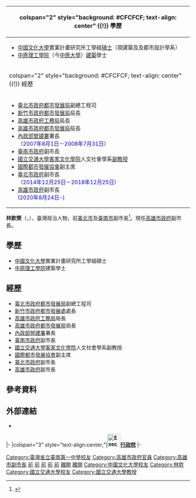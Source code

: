 {{Infobox_Prime_Minister
| name= 林欽榮
| image = 20141229 Charles CJ Lin.jpg
| image_size = 200px
| caption = 攝於2014年
| order1         = {{KAO}}第3任[[陳其邁市府|副市長]]<br>
| term_start1     = 2020年8月24日
| term_end1      = 
| 1blankname1 = 市長
| 1namedata1 = [[陳其邁|陳其邁]]
| predecessor1 = [[葉匡時|葉匡時]]（正任）<br>
[[李四川|李四川]]（正任） <br> [[洪東煒|洪東煒]]（正任） → [[陳雄文|陳雄文]]（正任）<br>王世芳（代理）
| successor1  = 
| order2 = {{TPI}}第4任[[柯文哲市府|副市長]]
| term_start2 = 2014年12月25日
| term_end2 = 2018年12月24日
| 2blankname2 = 市長
| 2namedata2 = [[柯文哲|柯文哲]]
| order3 ={{TAI}}第1任[[臺南市政府|副市長]]
| term_start3 = 2011年3月1日
| term_end3 = 2013年1月31日
| 3blankname3 = 市長
| 3namedata3 = [[賴清德|賴清德]]
| successor3   = [[許和鈞|許和鈞]]
| sex= 男
| Native place=
| nationality= {{ROC}}
| date of birth= {{birth_date_and_age|1957|3|1}}<ref>{{cite web|url=http://news.ltn.com.tw/photo/focus/paper/516778|title=林欽榮小檔案|publisher=[[自由時報|自由時報]]|date=2014-12-01|accessdate=2014-12-01|deadurl=yes|archiveurl=https://web.archive.org/web/20141204125824/http://news.ltn.com.tw/photo/focus/paper/516778|archivedate=2014-12-04}}</ref>
| party= 
| place of birth= {{ROC|臺灣省}}[[臺北市_(省轄市)|臺北市]]<ref>{{cite web|url=https://www.chinatimes.com/newspapers/20111114000088-260202|author=陳惠珍|title=林欽榮 打造幸福的大台南|publisher=[[工商時報|工商時報]]|date=2011-11-14|accessdate=2022-02-05|archive-date=2022-02-05|archive-url=https://web.archive.org/web/20220205201306/https://www.chinatimes.com/newspapers/20111114000088-260202|dead-url=no}}</ref>
}}
{| class="infobox bordered" style="width: 21em; font-size: 90%; text-align: left; float:right;" cellpadding="3"
|-
! colspan="2" style="background: #CFCFCF; text-align: center" {{!}} 學歷
|- 
| colspan="2" style="font-size: 90%" |<div style="text-align: left">
* [[中國文化大學|中國文化大學]]實業計畫研究所工學組[[碩士|碩士]]（現建築及及都市設計學系）
* [[中原理工學院|中原理工學院]]（今[[中原大學|中原大學]]）[[建築|建築]]學士 

</div>
|-
! colspan="2" style="background: #CFCFCF; text-align: center" {{!}} 經歷
|- 
| colspan="2" style="font-size: 90%" |<div style="text-align: left">
* [[臺北市政府都市發展局|臺北市政府都市發展局]]副總工程司
* [[新竹市政府都市發展局|新竹市政府都市發展局]]局長
* [[高雄市政府工務局|高雄市政府工務局]]局長
* [[高雄市政府都市發展局|高雄市政府都市發展局]]局長
* [[內政部營建署|內政部營建署]]署長<br><span style="color: blue;">（2007年8月1日－2008年7月31日）</span>
* [[臺南市政府|臺南市政府]]副市長
* [[國立交通大學客家文化學院|國立交通大學客家文化學院]]人文社會學系[[副教授|副教授]]
* [[國際都市發展協會|國際都市發展協會]]副主席
* [[臺北市政府|臺北市政府]]副市長<br><span style="color: blue;">（2014年12月25日－2018年12月25日）</span>
* [[高雄市政府|高雄市政府]]副市長<br><span style="color: blue;">(2020年8月24日-)</span>
</div>
|}
{{林欽榮系列模板}}

'''林欽榮'''（{{lang-en|Charles Lin}}，{{bd|1957年|3月1日}}），臺灣政治人物，前[[臺北市|臺北市]]及[[臺南市|臺南市]]副市長<ref>{{cite news|title=林欽榮請辭副市長獲准　柯P：接任人選在想一下|publisher=中時電子報|url=https://www.chinatimes.com/realtimenews/20181201001276-260407|author=林縉明|date=2018-12-01|accessdate=2018-12-03|archive-date=2019-06-10|archive-url=https://web.archive.org/web/20190610141453/https://www.chinatimes.com/realtimenews/20181201001276-260407|dead-url=no}}</ref>。現任[[高雄市政府|高雄市政府]]副市長。

== 學歷 ==
* [[中國文化大學|中國文化大學]]實業計畫研究所工學組碩士
* [[中原理工學院|中原理工學院]]建築學士

== 經歷 ==
* [[臺北市政府都市發展局|臺北市政府都市發展局]]副總工程司
* [[新竹市政府都市發展處|新竹市政府都市發展處]]處長
* [[高雄市政府工務局|高雄市政府工務局]]局長
* [[高雄市政府都市發展局|高雄市政府都市發展局]]局長
* [[內政部營建署|內政部營建署]]署長
* [[臺南市政府|臺南市政府]]副市長
* [[國立交通大學客家文化學院|國立交通大學客家文化學院]]人文社會學系副教授
* [[國際都市發展協會|國際都市發展協會]]副主席
* [[臺北市政府|臺北市政府]]副市長
* [[高雄市政府|高雄市政府]]副市長

== 參考資料 ==
{{reflist}}

== 外部連結 ==
{{commonscat|Charles Lin}}
* {{Facebook page|林欽榮Charles-Lin-505552919587906|林欽榮}}

{{start box}}
{{s-off}}
|-
|colspan="3" style="text-align:center;"|'''[[File:Executive_Yuan,ROC_LOGO.svg|35px]][[行政院|行政院]]'''
|-
{{s-before|[[李武雄|李武雄]]}}
{{s-title|[[內政部營建署|內政部營建署]]署長<small><br>第九任<br>2007年8月1日－2008年7月31日}}
{{s-after|[[葉世文|葉世文]]}}
{{end box}}

{{Portal bar|臺灣|中華民國|臺北|政治|政府|人物}}
[[Category:臺灣省立臺南第一中學校友|Category:臺灣省立臺南第一中學校友]]
[[Category:高雄市政府官員|Category:高雄市政府官員]]
[[Category:高雄市副市長|Category:高雄市副市長]]
[[Category:臺南市政府官員|前]]
[[Category:臺南市副市長|前]]
[[Category:臺北市政府官員|前]]
[[Category:臺北市副市長|前]]
[[Category:新竹市政府官員|前]]
[[Category:柯文哲團隊|離開]]
[[Category:柯文哲市府成員|離開]]
[[Category:中國文化大學校友|Category:中國文化大學校友]]
[[Category:林姓|Category:林姓]]
[[Category:國立交通大學校友|Category:國立交通大學校友]]
[[Category:國立交通大學教授|Category:國立交通大學教授]]